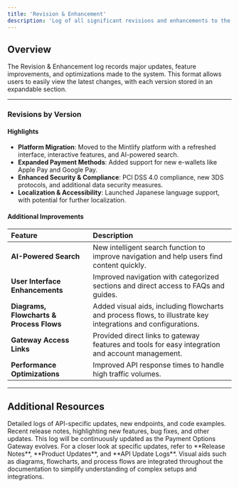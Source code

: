 ```yaml
---
title: 'Revision & Enhancement'
description: 'Log of all significant revisions and enhancements to the product.'
---
```


## **Overview**

The Revision & Enhancement log records major updates, feature improvements, and optimizations made to the system. This format allows users to easily view the latest changes, with each version stored in an expandable section.

---

### **Revisions by Version**

<Accordion title="Version 3.0 - Released on 2024-11-07">
  
#### Highlights
- **Platform Migration**: Moved to the Mintlify platform with a refreshed interface, interactive features, and AI-powered search.
- **Expanded Payment Methods**: Added support for new e-wallets like Apple Pay and Google Pay.
- **Enhanced Security & Compliance**: PCI DSS 4.0 compliance, new 3DS protocols, and additional data security measures.
- **Localization & Accessibility**: Launched Japanese language support, with potential for further localization.

#### Additional Improvements
| **Feature**                        | **Description**                                                                                      |
| :----------------------------------| :----------------------------------------------------------------------------------------------------|
| **AI-Powered Search**              | New intelligent search function to improve navigation and help users find content quickly.           |
| **User Interface Enhancements**    | Improved navigation with categorized sections and direct access to FAQs and guides.                 |
| **Diagrams, Flowcharts & Process Flows** | Added visual aids, including flowcharts and process flows, to illustrate key integrations and configurations. |
| **Gateway Access Links**           | Provided direct links to gateway features and tools for easy integration and account management.    |
| **Performance Optimizations**      | Improved API response times to handle high traffic volumes.                                         |
  
</Accordion>

---

## **Additional Resources**

<CardGroup>
  <Card title="API Update Logs" icon="code" href="/change-logs/api-update-logs">
    Detailed logs of API-specific updates, new endpoints, and code examples.
  </Card>
  
  <Card title="Release Notes" icon="file" href="/change-logs/release-notes">
    Recent release notes, highlighting new features, bug fixes, and other updates.
  </Card>

</CardGroup>

<Note>
  This log will be continuously updated as the Payment Options Gateway evolves. For a closer look at specific updates, refer to **Release Notes**, **Product Updates**, and **API Update Logs**. Visual aids such as diagrams, flowcharts, and process flows are integrated throughout the documentation to simplify understanding of complex setups and integrations.
</Note>
</fileContent>
</invoke>